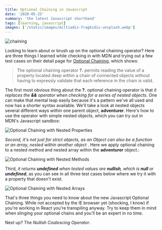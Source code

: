 ```yaml
---
title: Optional Chaining in Javascript
date: '2020-05-25'
summary: 'the latest Javascript shorthand'
tags: [learning, javascript]
images: ['/static/images/miltiadis-fragkidis-unsplash.webp']
---
```


![chaining](/static/images/miltiadis-fragkidis-unsplash.webp)

Looking to learn about or brush up on the optional chaining operator? Here are three things I learned while checking in with MDN and trying out a few test cases on their detail page for <a href="https://developer.mozilla.org/en-US/docs/Web/JavaScript/Reference/Operators/Optional_chaining">Optional Chaining</a>, which shows:

> The optional chaining operator <b>?.</b> permits reading the value of a property located deep within a chain of connected objects without
> having to expressly validate that each reference in the chain is valid.

The first most obvious thing about the <b>?.</b> optional chaining operator is that <i>it replaces the <b>&&</b> operator when checking for a series of nested objects</i>. One can make that mental leap easily because it's a pattern we've all used and now has a shorter syntax available. We'll take a look at nested objects several different ways within one parent object, <b>adventurer</b>. Here's how to use the operator with simple nested objects, which you can try out in MDN's Javascript sandbox:

![Optional Chaining with Nested Properties](/static/images/chaining-code.png)

<i>
  Second, it's not just for strict objects, as an Object can also be a function or an array, nested
  within another object
</i>
. Here we apply optional chaining to a nested method and nested array within the <b>adventurer</b> object.:

![Optional Chaining with Nested Methods](/static/images/chaining-code2.png)

Third, <i>it returns <b>undefined</b> when tested values are <b>nullish</b>, which is <b>null</b> or <b>undefined</b></i>, as you can see in all three test cases below where we try it with a property that doesn't exist.

![Optional Chaining with Nested Arrays](/static/images/chaining-code3.png)

That's three things you need to know about the new Javascript Optional Chaining. While not accepted by the IE browser yet (shocking, I know) if you're working in React you're transpiling anyway. Try to keep them in mind when slinging your optional chains and you'll be an expert in no time.

Next up? The <i>Nullish Coalescing Operator</i>.
